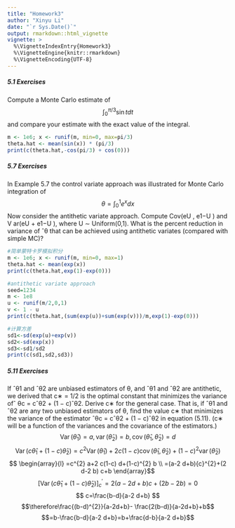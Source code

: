 ---
title: "Homework3"
author: "Xinyu Li"
date: "`r Sys.Date()`"
output: rmarkdown::html_vignette
vignette: >
  %\VignetteIndexEntry{Homework3}
  %\VignetteEngine{knitr::rmarkdown}
  %\VignetteEncoding{UTF-8}
---

##### 5.1 Exercises
 Compute a Monte Carlo estimate of
 $$\int_{0}^{\pi / 3} \sin t d t$$
 and compare your estimate with the exact value of the integral.

```{r}
m <- 1e6; x <- runif(m, min=0, max=pi/3)
theta.hat <- mean(sin(x)) * (pi/3)
print(c(theta.hat,-cos(pi/3) + cos(0)))
```


##### 5.7 Exercises
 In Example 5.7 the control variate approach was illustrated for Monte Carlo
integration of
$$\theta=\int_{0}^{1} e^{x} d x$$
Now consider the antithetic variate approach. Compute Cov(eU , e1−U ) and V ar(eU + e1−U ), where U ∼ Uniform(0,1). What is the percent reduction in variance of ˆθ that can be achieved using antithetic variates (compared with simple MC)?
```{r}
#简单蒙特卡罗模拟积分
m <- 1e6; x <- runif(m, min=0, max=1)
theta.hat <- mean(exp(x)) 
print(c(theta.hat,exp(1)-exp(0)))
```
```{r}
#antithetic variate approach
seed=1234
m <- 1e8
u <- runif(m/2,0,1)
v <- 1 - u
print(c(theta.hat,(sum(exp(u))+sum(exp(v)))/m,exp(1)-exp(0)))
```
```{r}
#计算方差
sd1<-sd(exp(u)+exp(v))
sd2<-sd(exp(x))
sd3<-sd1/sd2
print(c(sd1,sd2,sd3))
```


##### 5.11 Exercises
If ˆθ1 and ˆθ2 are unbiased estimators of θ, and ˆθ1 and ˆθ2 are antithetic, we derived that c∗ = 1/2 is the optimal constant that minimizes the variance ofˆ θc = cˆθ2 + (1 − c)ˆθ2. Derive c∗ for the general case. That is, if ˆθ1 and ˆθ2 are any two unbiased estimators of θ, find the value c∗ that minimizes the variance of the estimator ˆθc = cˆθ2 + (1 − c)ˆθ2 in equation (5.11). (c∗ will be a function of the variances and the covariance of the estimators.)
$$
\operatorname{Var}\left(\hat{\theta}_{1}\right)=a, \operatorname{var}\left(\hat{\theta}_{2}\right)=b, \operatorname{cov}\left(\hat{\theta}_{1}, \hat{\theta}_{2}\right)=d$$
$$
\operatorname{Var}\left(c \hat{\theta}_{1}+(1-c) \hat{\theta}_{2}\right)=c^{2} \operatorname{Var}\left(\hat{\theta}_{1}\right)+2 c(1-c) \operatorname{cov}\left(\hat{\theta}_{1}, \hat{\theta}_{2}\right)+(1-c)^{2} \operatorname{var}\left(\hat{\theta}_{2}\right)
$$
$$
\begin{array}{l}
=c^{2} a+2 c(1-c) d+(1-c)^{2} b \\
=(a-2 d+b){c}^{2}+(2 d-2 b) c+b
\end{array}$$
$$
\left[\operatorname{Var}\left(c \hat{\theta}_{1}+(1-c) \hat{\theta}_{2}\right)\right]_{c}^{\prime}=2(a-2 d+b)c+(2b-2b)=0
$$
$$
c=\frac{b-d}{a-2 d+b}
$$
$$\therefore\frac{(b-d)^{2}}{a-2d+b}- \frac{2(b-d)}{a-2d+b}+b$$
$$=b-\frac{b-d}{a-2 d+b}=b+\frac{d-b}{a-2 d+b}$$